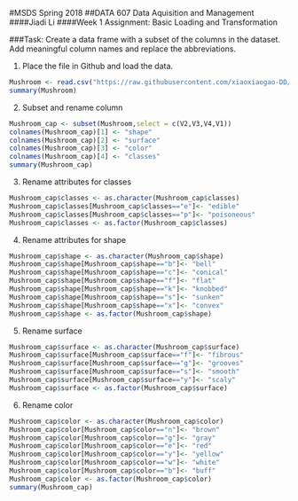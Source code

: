 #MSDS Spring 2018 
##DATA 607 Data Aquisition and Management
####Jiadi Li
####Week 1 Assignment: Basic Loading and Transformation

###Task: Create a data frame with a subset of the columns in the dataset. Add meaningful column names and replace the abbreviations.

1. Place the file in Github and load the data.
```{r}
Mushroom <- read.csv("https://raw.githubusercontent.com/xiaoxiaogao-DD/Spring2018_DATA607_Assignment1/master/mushroom.csv",header = FALSE)
summary(Mushroom)
```

2. Subset and rename column
```{r}
Mushroom_cap <- subset(Mushroom,select = c(V2,V3,V4,V1))
colnames(Mushroom_cap)[1] <- "shape"
colnames(Mushroom_cap)[2] <- "surface"
colnames(Mushroom_cap)[3] <- "color"
colnames(Mushroom_cap)[4] <- "classes"
summary(Mushroom_cap)
```
3. Rename attributes for classes
```{r}
Mushroom_cap$classes <- as.character(Mushroom_cap$classes)
Mushroom_cap$classes[Mushroom_cap$classes=="e"]<- "edible"
Mushroom_cap$classes[Mushroom_cap$classes=="p"]<- "poisoneous"
Mushroom_cap$classes <- as.factor(Mushroom_cap$classes)
```

4. Rename attributes for shape
```{r}
Mushroom_cap$shape <- as.character(Mushroom_cap$shape)
Mushroom_cap$shape[Mushroom_cap$shape=="b"]<- "bell"
Mushroom_cap$shape[Mushroom_cap$shape=="c"]<- "conical"
Mushroom_cap$shape[Mushroom_cap$shape=="f"]<- "flat"
Mushroom_cap$shape[Mushroom_cap$shape=="k"]<- "knobbed"
Mushroom_cap$shape[Mushroom_cap$shape=="s"]<- "sunken"
Mushroom_cap$shape[Mushroom_cap$shape=="x"]<- "convex"
Mushroom_cap$shape <- as.factor(Mushroom_cap$shape)
```

5. Rename surface
```{r}
Mushroom_cap$surface <- as.character(Mushroom_cap$surface)
Mushroom_cap$surface[Mushroom_cap$surface=="f"]<- "fibrous"
Mushroom_cap$surface[Mushroom_cap$surface=="g"]<- "grooves"
Mushroom_cap$surface[Mushroom_cap$surface=="s"]<- "smooth"
Mushroom_cap$surface[Mushroom_cap$surface=="y"]<- "scaly"
Mushroom_cap$surface <- as.factor(Mushroom_cap$surface)
```

6. Rename color
```{r}
Mushroom_cap$color <- as.character(Mushroom_cap$color)
Mushroom_cap$color[Mushroom_cap$color=="n"]<- "brown"
Mushroom_cap$color[Mushroom_cap$color=="g"]<- "gray"
Mushroom_cap$color[Mushroom_cap$color=="e"]<- "red"
Mushroom_cap$color[Mushroom_cap$color=="y"]<- "yellow"
Mushroom_cap$color[Mushroom_cap$color=="w"]<- "white"
Mushroom_cap$color[Mushroom_cap$color=="b"]<- "buff"
Mushroom_cap$color <- as.factor(Mushroom_cap$color)
summary(Mushroom_cap)
```







































